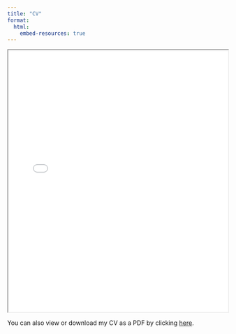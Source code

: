 ```yaml
---
title: "CV"
format:
  html:
    embed-resources: true  
---
```


<iframe src="Weissman_CV_December2024.pdf" width="100%" height="600px">

This browser does not support PDFs. Please download the PDF to view it: <a href="cv.pdf">Download PDF</a>.

</iframe>

You can also view or download my CV as a PDF by clicking [here](Weissman_CV_December2024.pdf).

